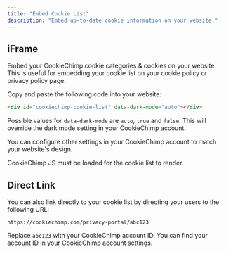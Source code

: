```yaml
---
title: "Embed Cookie List"
description: "Embed up-to-date cookie information on your website."
---
```


## iFrame

Embed your CookieChimp cookie categories & cookies on your website.
This is useful for embedding your cookie list on your cookie policy or privacy policy page.

Copy and paste the following code into your website:

```html
<div id="cookiechimp-cookie-list" data-dark-mode="auto"></div>
```

Possible values for `data-dark-mode` are `auto`, `true` and `false`. This will override the dark mode setting in your CookieChimp account.

You can configure other settings in your CookieChimp account to match your website's design.

<Note>CookieChimp JS must be loaded for the cookie list to render.</Note>

## Direct Link

You can also link directly to your cookie list by directing your users to the following URL:

```
https://cookiechimp.com/privacy-portal/abc123
```

Replace `abc123` with your CookieChimp account ID. You can find your account ID in your CookieChimp account settings.
